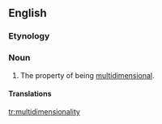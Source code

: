 ==English==

===Etynology===
{{suffix|multidimensional|ity}}

===Noun===
{{en-noun|-|multidimensionalities}}

# The property of being [[multidimensional]].

====Translations====
{{trans-top|}}
{{trans-mid}}
{{trans-bottom}}

[[tr:multidimensionality]]